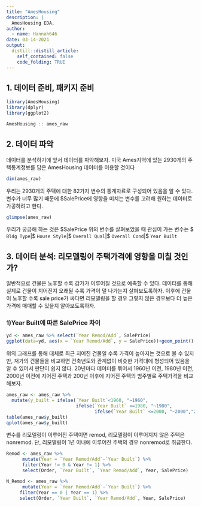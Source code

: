 ```yaml
---
title: "AmesHousing"
description: |
  AmesHousing EDA.
author:
  - name: Hannah646
date: 03-14-2021
output:
  distill::distill_article:
    self_contained: false
    code_folding: TRUE
---
```



## 1. 데이터 준비, 패키지 준비
```r
library(AmesHousing)
library(dplyr)
library(ggplot2)

```

```r

AmesHousing :: ames_raw
```

## 2. 데이터 파악

데이터를 분석하기에 앞서 데이터를 파악해보자.
미국 Ames지역에 있는 2930개의 주택통계정보를 담은 AmesHousing 데이터를 이용할 것이다

```r
dim(ames_raw)
```
우리는 2930개의 주택에 대한 82가지 변수의 통계자료로 구성되어 있음을 알 수 있다.
변수가 너무 많기 때문에 $SalePrice에 영향을 미치는 변수를 고려해 원하는 데이터로 가공하려고 한다.

```r
glimpse(ames_raw)
```

우리가 궁금해 하는 것은 $SalePrice
위의 변수를 살펴보았을 때 관심이 가는 변수는 $ `Bldg Type`|$ `House Style`|$ `Overall Qual`|$ `Overall Cond`|$ `Year Built`


##  3. 데이터 분석: 리모델링이 주택가격에 영향을 미칠 것인가?
  일반적으로 건물은 노후할 수록 감가가 이루어질 것으로 예측할 수 있다. 
  데이터를 통해 실제로 건물이 지어진지 오래될 수록 가격이 덜 나가는지 살펴보도록하자.
  이후에 건물이 노후할 수록 sale price가 싸다면 리모델링을 할 경우 그렇지 않은 경우보다  더 높은 가격에 매매할 수 있을지 알아보도록하자.

### 1)Year Built에 따른 SalePrice 차이

```r
yd <- ames_raw %>% select(`Year Remod/Add`, SalePrice)
ggplot(data=yd, aes(x = `Year Remod/Add`, y = SalePrice))+geom_point()
```
위의 그래프를 통해 대체로 최근 지어진 건물일 수록 가격이 높아지는 것으로 볼 수 있지만, 저가의 건물들을 비교하면 건축년도와 관계없이 비슷한 가격대에 형성되어 있음을 알 수 있어서 판단이 쉽지 않다. 
20년마다 데이터를 묶어서 1960년 이전, 1980년 이전, 2000년 이전에 지어진 주택과 200년 이후에 지어진 주택의 범주별로 주택가격을 비교해보자.


```r
ames_raw <- ames_raw %>% 
  mutate(y_built = ifelse(`Year Built`<1960, "~1960",
                          ifelse(`Year Built` <=1980, "~1980",
                                 ifelse(`Year Built` <=2000, "~2000","2000~"))))
table(ames_raw$y_built)
qplot(ames_raw$y_built)
```

변수를 리모델링이 이루어진 주택이면 remod, 리모델링이 이루어지지 않은 주택은 nonremod.
단, 리모델링이 1년 이내에 이루어진 주택의 경우 nonremod로 취급한다.

```r

Remod <- ames_raw %>%
      mutate(Year = `Year Remod/Add`-`Year Built`) %>% 
      filter(Year != 0 & Year != 1) %>% 
      select(Order, `Year Built`, `Year Remod/Add`, Year, SalePrice) 

```


```r
N_Remod <- ames_raw %>%
      mutate(Year = `Year Remod/Add`-`Year Built`) %>% 
     filter(Year == 0 | Year == 1) %>% 
     select(Order, `Year Built`, `Year Remod/Add`, Year, SalePrice)


```




